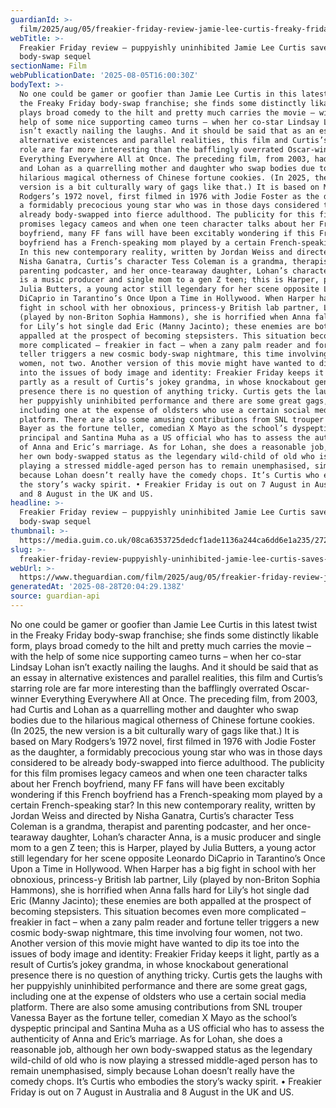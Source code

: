 ```yaml
---
guardianId: >-
  film/2025/aug/05/freakier-friday-review-jamie-lee-curtis-freaky-friday-franchise-lindsay-lohan
webTitle: >-
  Freakier Friday review – puppyishly uninhibited Jamie Lee Curtis saves
  body-swap sequel
sectionName: Film
webPublicationDate: '2025-08-05T16:00:30Z'
bodyText: >-
  No one could be gamer or goofier than Jamie Lee Curtis in this latest twist in
  the Freaky Friday body-swap franchise; she finds some distinctly likable form,
  plays broad comedy to the hilt and pretty much carries the movie – with the
  help of some nice supporting cameo turns – when her co-star Lindsay Lohan
  isn’t exactly nailing the laughs. And it should be said that as an essay in
  alternative existences and parallel realities, this film and Curtis’s starring
  role are far more interesting than the bafflingly overrated Oscar-winner
  Everything Everywhere All at Once. The preceding film, from 2003, had Curtis
  and Lohan as a quarrelling mother and daughter who swap bodies due to the
  hilarious magical otherness of Chinese fortune cookies. (In 2025, the new
  version is a bit culturally wary of gags like that.) It is based on Mary
  Rodgers’s 1972 novel, first filmed in 1976 with Jodie Foster as the daughter,
  a formidably precocious young star who was in those days considered to be
  already body-swapped into fierce adulthood. The publicity for this film
  promises legacy cameos and when one teen character talks about her French
  boyfriend, many FF fans will have been excitably wondering if this French
  boyfriend has a French-speaking mom played by a certain French-speaking star?
  In this new contemporary reality, written by Jordan Weiss and directed by
  Nisha Ganatra, Curtis’s character Tess Coleman is a grandma, therapist and
  parenting podcaster, and her once-tearaway daughter, Lohan’s character Anna,
  is a music producer and single mom to a gen Z teen; this is Harper, played by
  Julia Butters, a young actor still legendary for her scene opposite Leonardo
  DiCaprio in Tarantino’s Once Upon a Time in Hollywood. When Harper has a big
  fight in school with her obnoxious, princess-y British lab partner, Lily
  (played by non-Briton Sophia Hammons), she is horrified when Anna falls hard
  for Lily’s hot single dad Eric (Manny Jacinto); these enemies are both
  appalled at the prospect of becoming stepsisters. This situation becomes even
  more complicated – freakier in fact – when a zany palm reader and fortune
  teller triggers a new cosmic body-swap nightmare, this time involving four
  women, not two. Another version of this movie might have wanted to dip its toe
  into the issues of body image and identity: Freakier Friday keeps it light,
  partly as a result of Curtis’s jokey grandma, in whose knockabout generational
  presence there is no question of anything tricky. Curtis gets the laughs with
  her puppyishly uninhibited performance and there are some great gags,
  including one at the expense of oldsters who use a certain social media
  platform. There are also some amusing contributions from SNL trouper Vanessa
  Bayer as the fortune teller, comedian X Mayo as the school’s dyspeptic
  principal and Santina Muha as a US official who has to assess the authenticity
  of Anna and Eric’s marriage. As for Lohan, she does a reasonable job, although
  her own body-swapped status as the legendary wild-child of old who is now
  playing a stressed middle-aged person has to remain unemphasised, simply
  because Lohan doesn’t really have the comedy chops. It’s Curtis who embodies
  the story’s wacky spirit. • Freakier Friday is out on 7 August in Australia
  and 8 August in the UK and US.
headline: >-
  Freakier Friday review – puppyishly uninhibited Jamie Lee Curtis saves
  body-swap sequel
thumbnail: >-
  https://media.guim.co.uk/08ca6353725dedcf1ade1136a244ca6dd6e1a235/272_0_2497_1998/500.jpg
slug: >-
  freakier-friday-review-puppyishly-uninhibited-jamie-lee-curtis-saves-body-swap-sequel
webUrl: >-
  https://www.theguardian.com/film/2025/aug/05/freakier-friday-review-jamie-lee-curtis-freaky-friday-franchise-lindsay-lohan
generatedAt: '2025-08-28T20:04:29.138Z'
source: guardian-api
---
```

No one could be gamer or goofier than Jamie Lee Curtis in this latest twist in the Freaky Friday body-swap franchise; she finds some distinctly likable form, plays broad comedy to the hilt and pretty much carries the movie – with the help of some nice supporting cameo turns – when her co-star Lindsay Lohan isn’t exactly nailing the laughs. And it should be said that as an essay in alternative existences and parallel realities, this film and Curtis’s starring role are far more interesting than the bafflingly overrated Oscar-winner Everything Everywhere All at Once. The preceding film, from 2003, had Curtis and Lohan as a quarrelling mother and daughter who swap bodies due to the hilarious magical otherness of Chinese fortune cookies. (In 2025, the new version is a bit culturally wary of gags like that.) It is based on Mary Rodgers’s 1972 novel, first filmed in 1976 with Jodie Foster as the daughter, a formidably precocious young star who was in those days considered to be already body-swapped into fierce adulthood. The publicity for this film promises legacy cameos and when one teen character talks about her French boyfriend, many FF fans will have been excitably wondering if this French boyfriend has a French-speaking mom played by a certain French-speaking star? In this new contemporary reality, written by Jordan Weiss and directed by Nisha Ganatra, Curtis’s character Tess Coleman is a grandma, therapist and parenting podcaster, and her once-tearaway daughter, Lohan’s character Anna, is a music producer and single mom to a gen Z teen; this is Harper, played by Julia Butters, a young actor still legendary for her scene opposite Leonardo DiCaprio in Tarantino’s Once Upon a Time in Hollywood. When Harper has a big fight in school with her obnoxious, princess-y British lab partner, Lily (played by non-Briton Sophia Hammons), she is horrified when Anna falls hard for Lily’s hot single dad Eric (Manny Jacinto); these enemies are both appalled at the prospect of becoming stepsisters. This situation becomes even more complicated – freakier in fact – when a zany palm reader and fortune teller triggers a new cosmic body-swap nightmare, this time involving four women, not two. Another version of this movie might have wanted to dip its toe into the issues of body image and identity: Freakier Friday keeps it light, partly as a result of Curtis’s jokey grandma, in whose knockabout generational presence there is no question of anything tricky. Curtis gets the laughs with her puppyishly uninhibited performance and there are some great gags, including one at the expense of oldsters who use a certain social media platform. There are also some amusing contributions from SNL trouper Vanessa Bayer as the fortune teller, comedian X Mayo as the school’s dyspeptic principal and Santina Muha as a US official who has to assess the authenticity of Anna and Eric’s marriage. As for Lohan, she does a reasonable job, although her own body-swapped status as the legendary wild-child of old who is now playing a stressed middle-aged person has to remain unemphasised, simply because Lohan doesn’t really have the comedy chops. It’s Curtis who embodies the story’s wacky spirit. • Freakier Friday is out on 7 August in Australia and 8 August in the UK and US.

